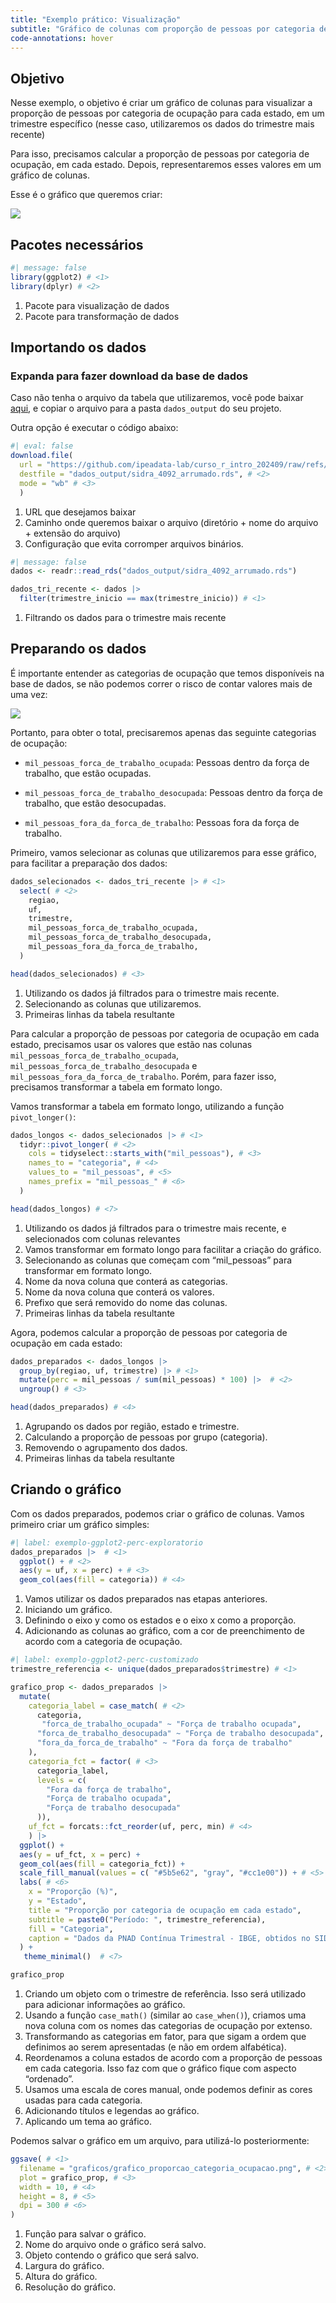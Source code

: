 ```yaml
---
title: "Exemplo prático: Visualização"
subtitle: "Gráfico de colunas com proporção de pessoas por categoria de ocupação em cada estado"
code-annotations: hover
---
```



## Objetivo

Nesse exemplo, o objetivo é criar um gráfico de colunas para visualizar a proporção de pessoas por categoria de ocupação para cada estado, em um trimestre específico (nesse caso, utilizaremos os dados do trimestre mais recente)

Para isso, precisamos calcular a proporção de pessoas por categoria de ocupação, em cada estado. Depois, representaremos esses valores em um gráfico de colunas.

Esse é o gráfico que queremos criar:

![](graficos/grafico_proporcao_categoria_ocupacao.png)

## Pacotes necessários

```r
#| message: false
library(ggplot2) # <1>
library(dplyr) # <2>
```
1. Pacote para visualização de dados
2. Pacote para transformação de dados


## Importando os dados

::: {.callout-important collapse="true"}
### Expanda para fazer download da base de dados

Caso não tenha o arquivo da tabela que utilizaremos, você pode baixar [aqui](https://github.com/ipeadata-lab/curso_r_intro_202409/raw/refs/heads/main/dados_output/sidra_4092_arrumado.rds), e copiar o arquivo para a pasta `dados_output` do seu projeto.

Outra opção é executar o código abaixo:

```r
#| eval: false
download.file(
  url = "https://github.com/ipeadata-lab/curso_r_intro_202409/raw/refs/heads/main/dados_output/sidra_4092_arrumado.rds",  # <1>
  destfile = "dados_output/sidra_4092_arrumado.rds", # <2>
  mode = "wb" # <3>
  )
```

1.  URL que desejamos baixar
2.  Caminho onde queremos baixar o arquivo (diretório + nome do arquivo + extensão do arquivo)
3.  Configuração que evita corromper arquivos binários.
:::

```r
#| message: false
dados <- readr::read_rds("dados_output/sidra_4092_arrumado.rds")

dados_tri_recente <- dados |>  
  filter(trimestre_inicio == max(trimestre_inicio)) # <1>
```
1. Filtrando os dados para o trimestre mais recente


## Preparando os dados

É importante entender as categorias de ocupação que temos disponíveis na base de dados, se não podemos correr o risco de contar valores mais de uma vez:


![](images/07_categorias_ocupacao.png)

Portanto, para obter o total, precisaremos apenas das seguinte categorias de ocupação:

- `mil_pessoas_forca_de_trabalho_ocupada`: Pessoas dentro da força de trabalho, que estão ocupadas.

- `mil_pessoas_forca_de_trabalho_desocupada`: Pessoas dentro da força de trabalho, que estão desocupadas.

- `mil_pessoas_fora_da_forca_de_trabalho`: Pessoas fora da força de trabalho.

Primeiro, vamos selecionar as colunas que utilizaremos para esse gráfico, para facilitar a preparação dos dados:

```r
dados_selecionados <- dados_tri_recente |> # <1>
  select( # <2>
    regiao,
    uf,
    trimestre,
    mil_pessoas_forca_de_trabalho_ocupada,
    mil_pessoas_forca_de_trabalho_desocupada,
    mil_pessoas_fora_da_forca_de_trabalho,
  )

head(dados_selecionados) # <3>
```
1. Utilizando os dados já filtrados para o trimestre mais recente.
2. Selecionando as colunas que utilizaremos.
3. Primeiras linhas da tabela resultante

Para calcular a proporção de pessoas por categoria de ocupação em cada estado, precisamos usar os valores que estão nas colunas `mil_pessoas_forca_de_trabalho_ocupada`, `mil_pessoas_forca_de_trabalho_desocupada` e `mil_pessoas_fora_da_forca_de_trabalho`. Porém, para fazer isso, precisamos transformar a tabela em formato longo.

Vamos transformar a tabela em formato longo, utilizando a função `pivot_longer()`:


```r
dados_longos <- dados_selecionados |> # <1>
  tidyr::pivot_longer( # <2>
    cols = tidyselect::starts_with("mil_pessoas"), # <3>
    names_to = "categoria", # <4>
    values_to = "mil_pessoas", # <5>
    names_prefix = "mil_pessoas_" # <6>
  )

head(dados_longos) # <7>
```
1. Utilizando os dados já filtrados para o trimestre mais recente, e selecionados com colunas relevantes
2. Vamos transformar em formato longo para facilitar a criação do gráfico.
3. Selecionando as colunas que começam com "mil_pessoas" para transformar em formato longo.
4. Nome da nova coluna que conterá as categorias.
5. Nome da nova coluna que conterá os valores.
6. Prefixo que será removido do nome das colunas.
7. Primeiras linhas da tabela resultante


Agora, podemos calcular a proporção de pessoas por categoria de ocupação em cada estado:

```r
dados_preparados <- dados_longos |> 
  group_by(regiao, uf, trimestre) |> # <1>
  mutate(perc = mil_pessoas / sum(mil_pessoas) * 100) |>  # <2>
  ungroup() # <3>

head(dados_preparados) # <4>
```
1. Agrupando os dados por região, estado e trimestre. 
2. Calculando a proporção de pessoas por grupo (categoria).
3. Removendo o agrupamento dos dados.
4. Primeiras linhas da tabela resultante


## Criando o gráfico

Com os dados preparados, podemos criar o gráfico de colunas. Vamos primeiro criar um gráfico simples:

```r
#| label: exemplo-ggplot2-perc-exploratorio
dados_preparados |>  # <1>
  ggplot() + # <2>
  aes(y = uf, x = perc) + # <3>
  geom_col(aes(fill = categoria)) # <4>
```
1. Vamos utilizar os dados preparados nas etapas anteriores.
2. Iniciando um gráfico.
3. Definindo o eixo y como os estados e o eixo x como a proporção.
4. Adicionando as colunas ao gráfico, com a cor de preenchimento de acordo com a categoria de ocupação.

```r
#| label: exemplo-ggplot2-perc-customizado
trimestre_referencia <- unique(dados_preparados$trimestre) # <1>

grafico_prop <- dados_preparados |> 
  mutate( 
    categoria_label = case_match( # <2>
      categoria,
       "forca_de_trabalho_ocupada" ~ "Força de trabalho ocupada",
      "forca_de_trabalho_desocupada" ~ "Força de trabalho desocupada",
      "fora_da_forca_de_trabalho" ~ "Fora da força de trabalho"
    ),
    categoria_fct = factor( # <3>
      categoria_label,
      levels = c(
        "Fora da força de trabalho",
        "Força de trabalho ocupada",
        "Força de trabalho desocupada"
      )),
    uf_fct = forcats::fct_reorder(uf, perc, min) # <4>
    ) |> 
  ggplot() + 
  aes(y = uf_fct, x = perc) + 
  geom_col(aes(fill = categoria_fct)) +
  scale_fill_manual(values = c( "#5b5e62", "gray", "#cc1e00")) + # <5>
  labs( # <6>
    x = "Proporção (%)",
    y = "Estado",
    title = "Proporção por categoria de ocupação em cada estado",
    subtitle = paste0("Período: ", trimestre_referencia),
    fill = "Categoria",
    caption = "Dados da PNAD Contínua Trimestral - IBGE, obtidos no SIDRA."
  ) +
   theme_minimal()  # <7>

grafico_prop
```
1. Criando um objeto com o trimestre de referência. Isso será utilizado para adicionar informações ao gráfico.
2. Usando a função `case_math()` (similar ao `case_when()`), criamos uma nova coluna com os nomes das categorias de ocupação por extenso.
3. Transformando as categorias em fator, para que sigam a ordem que definimos ao serem apresentadas (e não em ordem alfabética).
4. Reordenamos a coluna estados de acordo com a proporção de pessoas em cada categoria. Isso faz com que o gráfico fique com aspecto "ordenado".
4. Usamos uma escala de cores manual, onde podemos definir as cores usadas para cada categoria.
5. Adicionando títulos e legendas ao gráfico.
6. Aplicando um tema ao gráfico.

Podemos salvar o gráfico em um arquivo, para utilizá-lo posteriormente:

```r
ggsave( # <1>
  filename = "graficos/grafico_proporcao_categoria_ocupacao.png", # <2>
  plot = grafico_prop, # <3>
  width = 10, # <4>
  height = 8, # <5> 
  dpi = 300 # <6>
)
```
1. Função para salvar o gráfico.
2. Nome do arquivo onde o gráfico será salvo.
3. Objeto contendo o gráfico que será salvo.
4. Largura do gráfico.
5. Altura do gráfico.
6. Resolução do gráfico.
